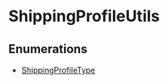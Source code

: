 
# ShippingProfileUtils

## Enumerations

- [ShippingProfileType](../ShippingProfileUtils/enums/utils.ShippingProfileUtils.ShippingProfileType/page.mdx)
